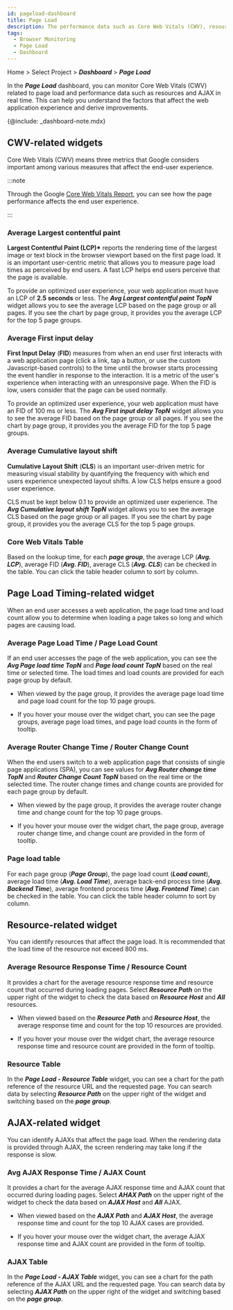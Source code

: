 ```yaml
---
id: pageload-dashboard
title: Page Load
description: The performance data such as Core Web Vitals (CWV), resources, and AJAX is monitored in real time.
tags:
  - Browser Monitoring
  - Page Load
  - Dashboard
---
```


Home > Select Project > **_Dashboard_** > **_Page Load_**

In the **_Page Load_** dashboard, you can monitor Core Web Vitals (CWV) related to page load and performance data such as resources and AJAX in real time. This can help you understand the factors that affect the web application experience and derive improvements.

{@include: _dashboard-note.mdx}

## CWV-related widgets

Core Web Vitals (CWV) means three metrics that Google considers important among various measures that affect the end-user experience.

<ImgLang img='rum-core-web-vitals.png' desc='Core Web Vitals' />

:::note

Through the Google [Core Web Vitals Report](https://support.google.com/webmasters/answer/9205520), you can see how the page performance affects the end user experience.

:::

### Average Largest contentful paint

**Largest Contentful Paint (LCP)\*** reports the rendering time of the largest image or text block in the browser viewport based on the first page load. It is an important user-centric metric that allows you to measure page load times as perceived by end users. A fast LCP helps end users perceive that the page is available.

<ImgLang img='rum-lcp.png' desc='Avg Largest contentfull paint TopN' />

To provide an optimized user experience, your web application must have an LCP of **2.5 seconds** or less. The **_Avg Largest contentful paint TopN_** widget allows you to see the average LCP based on the page group or all pages. If you see the chart by page group, it provides you the average LCP for the top 5 page groups.

### Average First input delay

**First Input Delay** (**FID**) measures from when an end user first interacts with a web application page (click a link, tap a button, or use the custom Javascript-based controls) to the time until the browser starts processing the event handler in response to the interaction. It is a metric of the user's experience when interacting with an unresponsive page. When the FID is low, users consider that the page can be used normally.

<ImgLang img='rum-pageload-fid.png' desc='Avg First input delay TopN' />

To provide an optimized user experience, your web application must have an FID of 100 ms or less. The **_Avg First input delay TopN_** widget allows you to see the average FID based on the page group or all pages. If you see the chart by page group, it provides you the average FID for the top 5 page groups.

### Average Cumulative layout shift

**Cumulative Layout Shift** (**CLS**) is an important user-driven metric for measuring visual stability by quantifying the frequency with which end users experience unexpected layout shifts. A low CLS helps ensure a good user experience.

<ImgLang img='rum-pageload-cls.png' desc='Avg Largest contentfull paint TopN' />

CLS must be kept below 0.1 to provide an optimized user experience. The **_Avg Cumulative layout shift TopN_** widget allows you to see the average CLS based on the page group or all pages. If you see the chart by page group, it provides you the average CLS for the top 5 page groups.

### Core Web Vitals Table

<ImgLang img='rum-pageload-cwv-table.png' desc='Core Web Vitals Table' />

Based on the lookup time, for each **_page group_**, the average LCP (**_Avg. LCP_**), average FID (**_Avg. FID_**), average CLS (**_Avg. CLS_**) can be checked in the table. You can click the table header column to sort by column.

## Page Load Timing-related widget

When an end user accesses a web application, the page load time and load count allow you to determine when loading a page takes so long and which pages are causing load.

### Average Page Load Time / Page Load Count

<ImgLang img='rum-pageload-timing.png' desc='Average Page Load Time TopN, Page Load Count TopN' />

If an end user accesses the page of the web application, you can see the **_Avg Page load time TopN_** and **_Page load count TopN_** based on the real time or selected time. The load times and load counts are provided for each page group by default.

-   When viewed by the page group, it provides the average page load time and page load count for the top 10 page groups.

-   If you hover your mouse over the widget chart, you can see the page groups, average page load times, and page load counts in the form of tooltip.

### Average Router Change Time / Router Change Count

<ImgLang img='rum-pageload-router.png' desc='Avg Router Change Time TopN, Router Change Count TopN' />

When the end users switch to a web application page that consists of single page applications (SPA), you can see values for **_Avg Router change time TopN_** and **_Router Change Count TopN_** based on the real time or the selected time. The router change times and change counts are provided for each page group by default.

-   When viewed by the page group, it provides the average router change time and change count for the top 10 page groups.

-   If you hover your mouse over the widget chart, the page group, average router change time, and change count are provided in the form of tooltip.

### Page load table

<ImgLang img='rum-pageload-timing-table.png' desc='Page Load - Resource Table' />

For each page group (**_Page Group_**), the page load count (**_Load count_**), average load time (**_Avg. Load Time_**), average back-end process time (**_Avg. Backend Time_**), average frontend process time (**_Avg. Frontend Time_**) can be checked in the table. You can click the table header column to sort by column.

## Resource-related widget

You can identify resources that affect the page load. It is recommended that the load time of the resource not exceed 800 ms.

### Average Resource Response Time / Resource Count

<ImgLang img='rum-pageload-resource.png' desc='Avg Resource Response Time, Resource Count' />

It provides a chart for the average resource response time and resource count that occurred during loading pages. Select **_Resource Path_** on the upper right of the widget to check the data based on **_Resource Host_** and **_All_** resources.

-   When viewed based on the **_Resource Path_** and **_Resource Host_**, the average response time and count for the top 10 resources are provided.

-   If you hover your mouse over the widget chart, the average resource response time and resource count are provided in the form of tooltip.

### Resource Table

<ImgLang img='rum-pageload-resource-table.png' desc='Resource Table' />

In the **_Page Load - Resource Table_** widget, you can see a chart for the path reference of the resource URL and the requested page. You can search data by selecting **_Resource Path_** on the upper right of the widget and switching based on the **_page group_**.

## AJAX-related widget

You can identify AJAXs that affect the page load. When the rendering data is provided through AJAX, the screen rendering may take long if the response is slow.

### Avg AJAX Response Time / AJAX Count

<ImgLang img='rum-pageload-ajax.png' desc='AJAX Response Time, AJAX Count' />

It provides a chart for the average AJAX response time and AJAX count that occurred during loading pages. Select **_AHAX Path_** on the upper right of the widget to check the data based on **_AJAX Host_** and **_All_** AJAX.

-   When viewed based on the **_AJAX Path_** and **_AJAX Host_**, the average response time and count for the top 10 AJAX cases are provided.

-   If you hover your mouse over the widget chart, the average AJAX response time and AJAX count are provided in the form of tooltip.

### AJAX Table

<ImgLang img='rum-pageload-ajax-table.png' desc='AJAX Table' />

In the **_Page Load - AJAX Table_** widget, you can see a chart for the path reference of the AJAX URL and the requested page. You can search data by selecting **_AJAX Path_** on the upper right of the widget and switching based on the **_page group_**.
